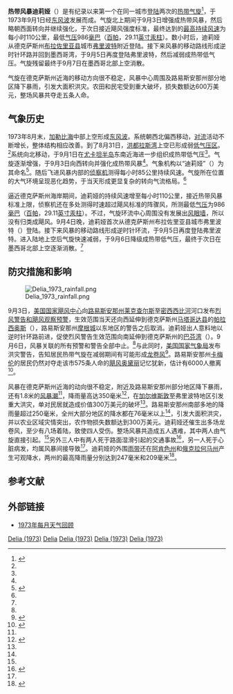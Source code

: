 {{noteTA
|G1=USState
}}
{{Infobox Hurricane
| Name=热带风暴迪莉娅<br />{{lang|en|Tropical Storm Delia}}
| Type=热带风暴
| Year=1973
| Basin=Atl
| Image location=DeliaSep519731700UTC.png
| Image name=9月5日热带风暴迪莉娅的卫星图像
| Formed=1973年9月1日
| Dissipated=1973年9月7日
| 1-min winds=60
| Pressure=986
| Damages=6
| Inflated=1
| Fatalities=直接导致两人死亡，间接致使三人丧生
| Areas=[[墨西哥|墨西哥]]和[[美国南部|美国南部]]
| Hurricane season=[[1973年大西洋飓风季|1973年大西洋飓风季]]
}}
'''热带风暴迪莉娅'''（{{lang|en|Tropical Storm Delia}}）是有纪录以来第一个在同一城市[[登陆_(气象学)|登陆]]两次的[[热带气旋|热带气旋]]<ref name="ATCR">{{cite web | author1 = Paul J. Herbert | author2 = Neil L. Frank | publisher = [[国家飓风中心|National Hurricane Center]] | date = 1974-01-28 | accessdate = 2017-01-16 | title = Atlantic Hurricane Season of 1973 | url = http://www.aoml.noaa.gov/general/lib/lib1/nhclib/mwreviews/1973.pdf | format = [[便携式文档格式|PDF]] | archiveurl = https://web.archive.org/web/20160303191753/http://www.aoml.noaa.gov/general/lib/lib1/nhclib/mwreviews/1973.pdf | archivedate = 2016-03-03 | deadurl = no }}</ref>，于1973年9月1日经[[东风波|东风波]]发展而成。气旋北上期间于9月3日增强成热带风暴，然后略朝西面转向并继续强化，于次日接近飓风强度标准，最终达到的[[最大持续风速|最高持续风速]]为每小时110公里，最低[[气压|气压]]986[[巴|毫巴]]（[[帕斯卡|百帕]]，29.11[[英寸汞柱|英寸汞柱]]）。数小时后，迪莉娅从德克萨斯州[[布拉佐里亚县|布拉佐里亚县]]城市[[弗里波特_(德克萨斯州)|弗里波特]]附近登陆。接下来风暴的移动路线形成逆时针环路并回到墨西哥湾，于9月5日再度登陆弗里波特，然后减弱成热带低气压。气旋残留最终于9月7日在墨西哥北部上空消散。

气旋在德克萨斯州近海的移动方向很不稳定，风暴中心周围及路易斯安那州部分地区降下暴雨，引发大面积洪灾。农田和民宅受到重大破坏，损失数额达600万美元，整场风暴共夺走五条人命。

== 气象历史 ==
{{storm path|Delia 1973 track.png}}
1973年8月末，[[加勒比海|加勒比海]]中部上空形成[[东风波|东风波]]。系统朝西北偏西移动，[[对流|对流]]活动不断增长，整体结构相应改善。到了8月31日，[[洪都拉斯湾|洪都拉斯湾]]上空已形成弱[[低气压|低气压区]]。<ref name="ATCR" />系统向北移动，于9月1日在[[尤卡坦半岛|尤卡坦半岛]]东南近海进一步组织成热带低气压<ref name="HURDAT" />。气旋逐渐增强，于9月3日向西转向并强化成热带风暴<ref name="ATCR" />。气象机构以“迪莉娅”（{{lang|en|Delia}}）为其命名<ref name="HURDAT">{{cite web | author = Hurricane Specialists Unit | publisher = National Hurricane Center | year = 2009 | accessdate = 2017-01-16 | title = Easy to Read HURDAT 1851-2008 | url = http://www.aoml.noaa.gov/hrd/hurdat/easyread-2009.html | archivedate = 2016-03-05 | deadurl = no | archiveurl = https://web.archive.org/web/20160305031132/http://www.aoml.noaa.gov/hrd/hurdat/easyread-2009.html }}</ref>。随后飞进风暴内部的[[飓风猎人|侦察机]]测得每小时85公里持续风速。气旋所在位置的大气环境呈现恶化趋势，于当天形成更显复杂的转向气流格局。<ref name="ATCR" />

逼近德克萨斯州海岸期间，迪莉娅的持续风速增至每小时110公里，接近热带风暴标准上限，侦察机还在多处测得时速超过飓风标准的阵骤风，所测最低[[气压|气压]]为986[[巴|毫巴]]（[[帕斯卡|百帕]]，29.11[[英寸汞柱|英寸汞柱]]）。不过，气旋环流中心周围没有发展出[[风眼|风眼墙]]，所以没有归类成飓风。9月4日晚，迪莉娅首次从德克萨斯州布拉佐里亚县城市弗里波特（{{lang|en|Freeport}}）登陆。接下来风暴的移动路线形成逆时针环流，于9月5日再度登陆弗里波特。进入陆地上空后气旋快速减弱，于9月6日降级成热带低气压，最终于次日在墨西哥北部上空逐渐消散。<ref name="ATCR" />

== 防灾措施和影响 ==
[[File:Delia_1973_rainfall.png|thumb]]

9月3日，[[国家飓风中心|美国国家飓风中心]]向[[路易斯安那州|路易斯安那州]][[莱克查尔斯_(路易斯安那州)|莱克查尔斯]]至[[密西西比河|密西西比河]]河口发布[[热带气旋警告|烈风警告和飓风观察预警]]，生效范围当天还向西延伸到德克萨斯州[[马塔哥达县|马塔哥达县]]的[[帕拉西奥斯_(德克萨斯州)|帕拉西奥斯]]（{{lang|en|Palacios}}），路易斯安那州[[摩根城_(路易斯安那州)|摩根城]]以东地区的警告之后取消。迪莉娅出人意料地以逆时针环路前进，促使烈风警告生效范围向南延伸到德克萨斯州的[[巴芬湾_(德克萨斯州)|巴芬湾]]（{{lang|en|Baffin Bay}}）。9月6日，风暴关联的所有预警和警告全部中止。<ref name="ATCR" />与此同时，[[美国国家气象局|美国国家气象局]]发布洪灾警告，告知居民热带气旋在减弱期间有可能形成[[龙卷风|龙卷风]]<ref>{{cite news | agency = [[美联社|Associated Press]] | newspaper = Pittsburgh Post-Gazette | date = 1973-09-06 | accessdate = 2017-01-16 | title = Delia Brings Flood Warnings | url = https://news.google.com/newspapers?id=5d8NAAAAIBAJ&sjid=AG0DAAAAIBAJ&pg=5906,697368&dq=tropical+storm+delia+flooding | archive-date = 2021-08-01 | archive-url = https://web.archive.org/web/20210801080917/https://news.google.com/newspapers?id=5d8NAAAAIBAJ&sjid=AG0DAAAAIBAJ&pg=5906%2C697368&dq=tropical+storm+delia+flooding }}</ref>。路易斯安那州[[卡梅伦_(路易斯安那州)|卡梅伦]]的居民仍然对夺走该市575条人命的[[飓风奥黛丽|飓风奥黛丽]]记忆犹新，估计有6000人撤离<ref>{{cite news | agency = Associated Press | publisher = The Evening Independent | date = 1973-09-05 | accessdate = 2017-01-16 | title = Delia Throws Weak Punch At Galveston | url = https://news.google.com/newspapers?id=cuELAAAAIBAJ&sjid=s1cDAAAAIBAJ&pg=6987,841349&dq=tropical+storm+delia+flooding | archive-date = 2021-08-01 | archive-url = https://web.archive.org/web/20210801053038/https://news.google.com/newspapers?id=cuELAAAAIBAJ&sjid=s1cDAAAAIBAJ&pg=6987%2C841349&dq=tropical+storm+delia+flooding }}</ref>。

风暴在德克萨斯州近海的动向很不稳定，附近及路易斯安那州部分地区降下暴雨，还有1.8米的[[风暴潮|风暴潮]]<ref name="ATCR" />，降雨量高达350毫米<ref name="HPC">{{cite web | author = David M. Roth | deadurl = no | archiveurl = https://web.archive.org/web/20160304065104/http://www.wpc.ncep.noaa.gov/tropical/rain/delia1973.html | publisher = Hydrometeorological Prediction Center | year = 2009 | accessdate = 2017-01-16 | title = Tropical Storm Delia — September 2–9, 1973 | url = http://www.wpc.ncep.noaa.gov/tropical/rain/delia1973.html | archivedate = 2016-03-04 }}</ref>，在[[加尔维斯敦_(德克萨斯州)|加尔维斯敦]]至弗里波特地区引发重大洪灾，单对民居就造成价值300万美元的破坏<ref name="ATCR" />。路易斯安那州南部多地的降雨量超过250毫米，全州大部分地区的降水都在76毫米以上<ref name="HPC" />，引发大面积洪灾，并以农业区域灾情突出，农作物损失数额达到300万美元。迪莉娅还催生出多场龙卷风，至少有八场着陆，致使四人受伤。整场风暴共造成五人遇难，其中两人由气旋直接引起。<ref name="ATCR" />另外三人中有两人死于路面湿滑引起的交通事故<ref>{{cite news | agency = Associated Press | newspaper = Eugene Register-Guard | date = 1973-09-05 | title = Tropical storm moves lazily on Texas coast}}</ref>，另一人死于心脏病发，均属风暴间接导致<ref name="ATCR" />。迪莉娅的外围[[雨带|雨带]]还在[[阿肯色州|阿肯色州]]和[[俄克拉何马州|俄克拉何马州]]产生可观降水，两州的最高降雨量分别达到247毫米和209毫米<ref>{{cite web | author = David M. Roth | publisher = Hydrometeorological Prediction Center | year = 2009 | accessdate = 2017-01-16 | title = Tropical Cyclone Rainfall for the Gulf Coast | archivedate = 2016-03-04 | archiveurl = https://web.archive.org/web/20160304092617/http://www.wpc.ncep.noaa.gov/tropical/rain/tcgulfcoast.html | deadurl = no | url = http://www.wpc.ncep.noaa.gov/tropical/rain/tcgulfcoast.html }}</ref>。

== 参考文献 ==
{{Reflist|32em}}

== 外部链接 ==
{{Portal|热带气旋}}
*[http://www.aoml.noaa.gov/general/lib/lib1/nhclib/mwreviews/1973.pdf 1973年每月天气回顾]{{Wayback|url=http://www.aoml.noaa.gov/general/lib/lib1/nhclib/mwreviews/1973.pdf |date=20160303191753 }}

{{1973年大西洋飓风季}}

[[Category:大西洋热带风暴|Delia (1973)]]
[[Category:1973年大西洋飓风季|Delia]]
[[Category:影响德克萨斯州的热带气旋|Delia (1973)]]
[[Category:影响路易斯安那州的热带气旋|Delia (1973)]]
[[Category:影响墨西哥的北大西洋热带气旋|Delia (1973)]]
{{Good article}}
